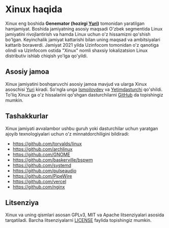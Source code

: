 # Xinux haqida

Xinux eng boshida **Genemator (hozirgi [Yuri](https://github.com/katsuki-yuri))** tomonidan yaratilgan hamjamiyat.
Boshida jamiyatning asosiy maqsadi O'zbek segmentida Linux jamiyatini rivojlantirish va hamda Linux uchun o'z hissamizni
qo'shish bo'lgan. Keyinchalik jamiyat kattarishi bilan uning maqsad va ambitsiyalari kattarib boraverdi. Jamiyat
2021 yilda Uzinfocom tomonidan o'z qanotiga olindi va Uzinfocom ostida "Xinux" nomli shaxsiy lokalizatsion Linux distributiv ishlab
chiqish yo'lga qo'yildi.

## Asosiy jamoa

Xinux jamiyatini boshqaruvchi asosiy jamoa mavjud va ularga Xinux asoschisi [Yuri](https://github.com/katsuki-yuri)
kiradi. So'ngla unga [Ismoilovdev](https://github.com/ismoilovdevml) va [Yetimdasturchi](https://github.com/yetimdasturchi)
qo'shildi. To'liq Xinux ga o'z hissalarini qo'shgan dasturchilarni [GitHub](https://github.com/uzinfocom-org/xinux/graphs/contributors)
da topishingiz mumkin.

## Tashakkurlar

Xinux jamiyati avvalambor ushbu guruh yoki dasturchilar uchun yaratgan ajoyib texnologiyalari uchun o'z minnatdorchiligini
bildiradi:

- https://github.com/torvalds/linux
- https://github.com/archlinux
- https://github.com/GNOME
- https://github.com/baskerville/bspwm
- https://github.com/systemd
- https://github.com/pulseaudio
- https://github.com/PipeWire
- https://github.com/vercel
- https://github.com/nginx

[//]: # ()
[//]: # (## Design Assets)

[//]: # ()
[//]: # (Xinux logotipi va boshqa dizayn assestlari ishlatishingiz mumin. Lekin iltimos logotipni o'zgartirmang va logotipni)

[//]: # (shaxsiy profukt yoki proyektlaringiz uchun ishlatmang.)

[//]: # ()
[//]: # (|     Ot      |                   Tar'fi                   |            Misol             |)

[//]: # (| :---------: | :----------------------------------------: | :--------------------------: |)

[//]: # (|    Icon     | Favikon yoki dastur ikoni uchun moslangan. | ![Nextra icon]&#40;/favicon.svg&#41; |)

[//]: # (|    Logo     |               To'liq logotip               |  ![Nextra logo]&#40;/logo.svg&#41;   |)

[//]: # (| Social Card |           Sotsial kartalar uchun           |   ![Nextra card]&#40;/og.jpeg&#41;   |)

## Litsenziya

Xinux va uning qismlari asosan GPLv3, MIT va Apache litsenziyalari asosida tarqatiladi. Barcha litsenziyalarni [LICENSE](/LICENSE)
faylida topishingiz mumkin.
